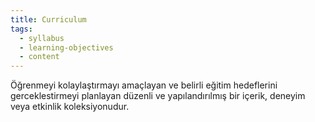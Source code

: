 ```yaml
---
title: Curriculum
tags:
  - syllabus
  - learning-objectives
  - content
---
```


Öğrenmeyi kolaylaştırmayı amaçlayan ve belirli eğitim hedeflerini gerceklestirmeyi planlayan düzenli ve yapılandırılmış bir içerik, deneyim veya etkinlik koleksiyonudur.
